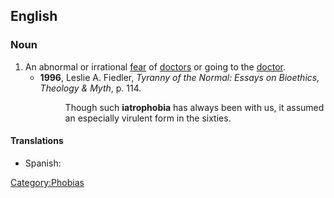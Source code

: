==English==

===Noun===
{{wikipedia}}
{{en-noun}}

# An abnormal or irrational [[fear]] of [[doctor]]s or going to the [[doctor]].
#*'''1996''', Leslie A. Fiedler, ''Tyranny of the Normal: Essays on Bioethics, Theology & Myth'', p. 114.
#*:Though such '''iatrophobia''' has always been with us, it assumed an especially virulent form in the sixties.

====Translations====
{{trans-top|Fear of doctors.}}
* Spanish: {{t|es|iatrofobia|f}}
{{trans-mid}}
{{trans-bottom}}

[[Category:Phobias]]